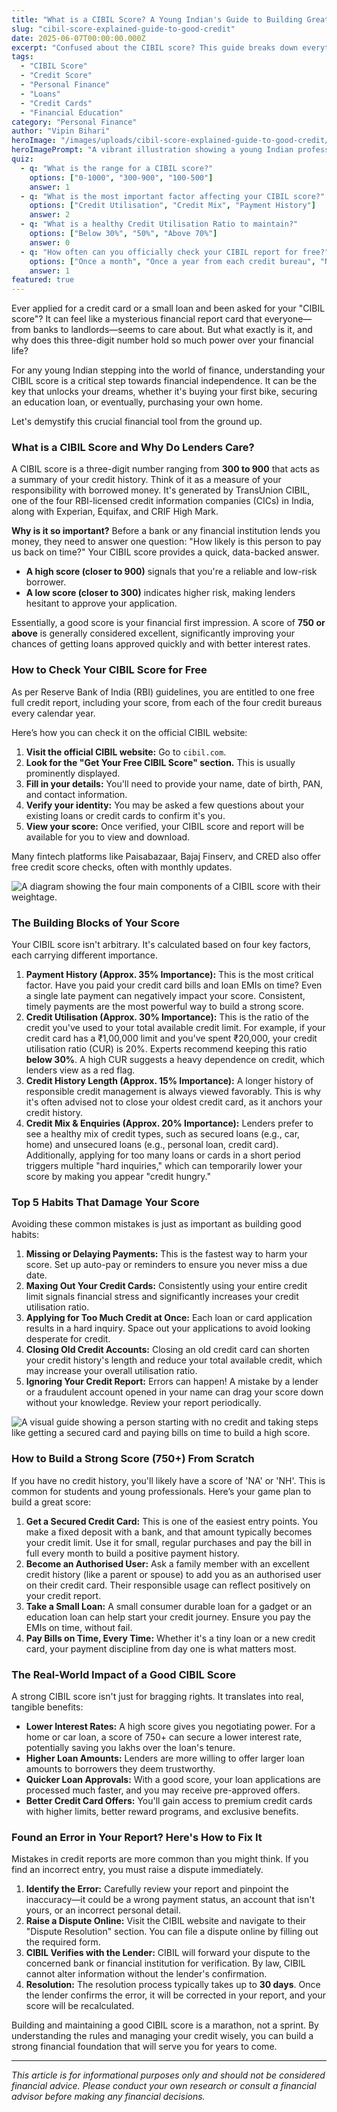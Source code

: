 ```yaml
---
title: "What is a CIBIL Score? A Young Indian's Guide to Building Great Credit"
slug: "cibil-score-explained-guide-to-good-credit"
date: 2025-06-07T00:00:00.000Z
excerpt: "Confused about the CIBIL score? This guide breaks down everything a young Indian needs to know about checking, building, and protecting their credit score to unlock better loans and financial opportunities."
tags:
  - "CIBIL Score"
  - "Credit Score"
  - "Personal Finance"
  - "Loans"
  - "Credit Cards"
  - "Financial Education"
category: "Personal Finance"
author: "Vipin Bihari"
heroImage: "/images/uploads/cibil-score-explained-guide-to-good-credit/hero-image.jpg"
heroImagePrompt: "A vibrant illustration showing a young Indian professional confidently looking at a large, glowing CIBIL score of 850 on a smartphone screen, with icons of a car, house, and graduation cap in the background."
quiz:
  - q: "What is the range for a CIBIL score?"
    options: ["0-1000", "300-900", "100-500"]
    answer: 1
  - q: "What is the most important factor affecting your CIBIL score?"
    options: ["Credit Utilisation", "Credit Mix", "Payment History"]
    answer: 2
  - q: "What is a healthy Credit Utilisation Ratio to maintain?"
    options: ["Below 30%", "50%", "Above 70%"]
    answer: 0
  - q: "How often can you officially check your CIBIL report for free?"
    options: ["Once a month", "Once a year from each credit bureau", "Never, it's always paid"]
    answer: 1
featured: true
---
```


Ever applied for a credit card or a small loan and been asked for your "CIBIL score"? It can feel like a mysterious financial report card that everyone—from banks to landlords—seems to care about. But what exactly is it, and why does this three-digit number hold so much power over your financial life?

For any young Indian stepping into the world of finance, understanding your CIBIL score is a critical step towards financial independence. It can be the key that unlocks your dreams, whether it's buying your first bike, securing an education loan, or eventually, purchasing your own home.

Let's demystify this crucial financial tool from the ground up.

### What is a CIBIL Score and Why Do Lenders Care?

A CIBIL score is a three-digit number ranging from **300 to 900** that acts as a summary of your credit history. Think of it as a measure of your responsibility with borrowed money. It's generated by TransUnion CIBIL, one of the four RBI-licensed credit information companies (CICs) in India, along with Experian, Equifax, and CRIF High Mark.

**Why is it so important?**
Before a bank or any financial institution lends you money, they need to answer one question: "How likely is this person to pay us back on time?" Your CIBIL score provides a quick, data-backed answer.

*   **A high score (closer to 900)** signals that you're a reliable and low-risk borrower.
*   **A low score (closer to 300)** indicates higher risk, making lenders hesitant to approve your application.

Essentially, a good score is your financial first impression. A score of **750 or above** is generally considered excellent, significantly improving your chances of getting loans approved quickly and with better interest rates.

### How to Check Your CIBIL Score for Free

As per Reserve Bank of India (RBI) guidelines, you are entitled to one free full credit report, including your score, from each of the four credit bureaus every calendar year.

Here’s how you can check it on the official CIBIL website:

1.  **Visit the official CIBIL website:** Go to `cibil.com`.
2.  **Look for the "Get Your Free CIBIL Score" section.** This is usually prominently displayed.
3.  **Fill in your details:** You'll need to provide your name, date of birth, PAN, and contact information.
4.  **Verify your identity:** You may be asked a few questions about your existing loans or credit cards to confirm it's you.
5.  **View your score:** Once verified, your CIBIL score and report will be available for you to view and download.

Many fintech platforms like Paisabazaar, Bajaj Finserv, and CRED also offer free credit score checks, often with monthly updates.

![A diagram showing the four main components of a CIBIL score with their weightage.](/images/uploads/cibil-score-explained-guide-to-good-credit/cibil-score-components.png)

### The Building Blocks of Your Score

Your CIBIL score isn't arbitrary. It's calculated based on four key factors, each carrying different importance.

1.  **Payment History (Approx. 35% Importance):** This is the most critical factor. Have you paid your credit card bills and loan EMIs on time? Even a single late payment can negatively impact your score. Consistent, timely payments are the most powerful way to build a strong score.
2.  **Credit Utilisation (Approx. 30% Importance):** This is the ratio of the credit you've used to your total available credit limit. For example, if your credit card has a ₹1,00,000 limit and you've spent ₹20,000, your credit utilisation ratio (CUR) is 20%. Experts recommend keeping this ratio **below 30%**. A high CUR suggests a heavy dependence on credit, which lenders view as a red flag.
3.  **Credit History Length (Approx. 15% Importance):** A longer history of responsible credit management is always viewed favorably. This is why it's often advised not to close your oldest credit card, as it anchors your credit history.
4.  **Credit Mix & Enquiries (Approx. 20% Importance):** Lenders prefer to see a healthy mix of credit types, such as secured loans (e.g., car, home) and unsecured loans (e.g., personal loan, credit card). Additionally, applying for too many loans or cards in a short period triggers multiple "hard inquiries," which can temporarily lower your score by making you appear "credit hungry."

### Top 5 Habits That Damage Your Score

Avoiding these common mistakes is just as important as building good habits:

1.  **Missing or Delaying Payments:** This is the fastest way to harm your score. Set up auto-pay or reminders to ensure you never miss a due date.
2.  **Maxing Out Your Credit Cards:** Consistently using your entire credit limit signals financial stress and significantly increases your credit utilisation ratio.
3.  **Applying for Too Much Credit at Once:** Each loan or card application results in a hard inquiry. Space out your applications to avoid looking desperate for credit.
4.  **Closing Old Credit Accounts:** Closing an old credit card can shorten your credit history's length and reduce your total available credit, which may increase your overall utilisation ratio.
5.  **Ignoring Your Credit Report:** Errors can happen! A mistake by a lender or a fraudulent account opened in your name can drag your score down without your knowledge. Review your report periodically.

![A visual guide showing a person starting with no credit and taking steps like getting a secured card and paying bills on time to build a high score.](/images/uploads/cibil-score-explained-guide-to-good-credit/building-credit-from-scratch.png)

### How to Build a Strong Score (750+) From Scratch

If you have no credit history, you'll likely have a score of 'NA' or 'NH'. This is common for students and young professionals. Here’s your game plan to build a great score:

1.  **Get a Secured Credit Card:** This is one of the easiest entry points. You make a fixed deposit with a bank, and that amount typically becomes your credit limit. Use it for small, regular purchases and pay the bill in full every month to build a positive payment history.
2.  **Become an Authorised User:** Ask a family member with an excellent credit history (like a parent or spouse) to add you as an authorised user on their credit card. Their responsible usage can reflect positively on your credit report.
3.  **Take a Small Loan:** A small consumer durable loan for a gadget or an education loan can help start your credit journey. Ensure you pay the EMIs on time, without fail.
4.  **Pay Bills on Time, Every Time:** Whether it's a tiny loan or a new credit card, your payment discipline from day one is what matters most.

### The Real-World Impact of a Good CIBIL Score

A strong CIBIL score isn't just for bragging rights. It translates into real, tangible benefits:

*   **Lower Interest Rates:** A high score gives you negotiating power. For a home or car loan, a score of 750+ can secure a lower interest rate, potentially saving you lakhs over the loan's tenure.
*   **Higher Loan Amounts:** Lenders are more willing to offer larger loan amounts to borrowers they deem trustworthy.
*   **Quicker Loan Approvals:** With a good score, your loan applications are processed much faster, and you may receive pre-approved offers.
*   **Better Credit Card Offers:** You'll gain access to premium credit cards with higher limits, better reward programs, and exclusive benefits.

### Found an Error in Your Report? Here's How to Fix It

Mistakes in credit reports are more common than you might think. If you find an incorrect entry, you must raise a dispute immediately.

1.  **Identify the Error:** Carefully review your report and pinpoint the inaccuracy—it could be a wrong payment status, an account that isn't yours, or an incorrect personal detail.
2.  **Raise a Dispute Online:** Visit the CIBIL website and navigate to their "Dispute Resolution" section. You can file a dispute online by filling out the required form.
3.  **CIBIL Verifies with the Lender:** CIBIL will forward your dispute to the concerned bank or financial institution for verification. By law, CIBIL cannot alter information without the lender's confirmation.
4.  **Resolution:** The resolution process typically takes up to **30 days**. Once the lender confirms the error, it will be corrected in your report, and your score will be recalculated.

Building and maintaining a good CIBIL score is a marathon, not a sprint. By understanding the rules and managing your credit wisely, you can build a strong financial foundation that will serve you for years to come.

---
*This article is for informational purposes only and should not be considered financial advice. Please conduct your own research or consult a financial advisor before making any financial decisions.*